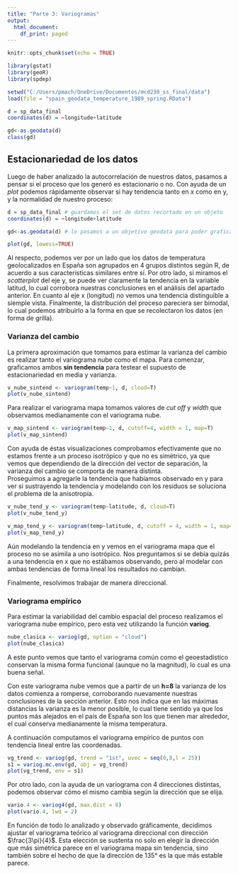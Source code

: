 ```yaml
---
title: "Parte 3: Variogramas"
output:
  html_document:
    df_print: paged
---
```


```r
knitr::opts_chunk$set(echo = TRUE)

library(gstat)
library(geoR)
library(spdep)

setwd("C:/Users/pmach/OneDrive/Documentos/mcd230_ss_final/data")
load(file = "spain_geodata_temperature_1989_spring.RData")

d = sp_data_final
coordinates(d) = ~longitude+latitude

gd<-as.geodata(d)
class(gd)
```

## Estacionariedad de los datos

Luego de haber analizado la autocorrelación de nuestros datos, pasamos a pensar si el proceso que los generó es estacionario o no. Con ayuda de un *plot* podemos rápidamente observar si hay tendencia tanto en x como en y, y la normalidad de nuestro proceso:

```r
d = sp_data_final # guardamos el set de datos recortado en un objeto
coordinates(d) = ~longitude+latitude

gd<-as.geodata(d) # lo pasamos a un objetivo geodata para poder graficarlo

plot(gd, lowess=TRUE)

```

Al respecto, podemos ver por un lado que los datos de temperatura geolocalizados en España son agrupados en 4 grupos distintos según R, de acuerdo a sus caracteristicas similares entre sí. Por otro lado, si miramos el *scatterplot* del eje y, se puede ver claramente la tendencia en la variable latitud, lo cual corrobora nuestras conclusiones en el análisis del apartado anterior. En cuanto al eje x (longitud) no vemos una tendencia distinguible a siemple vista. Finalmente, la distribución del proceso pareciera ser bimodal, lo cual podemos atribuirlo a la forma en que se recolectaron los datos (en forma de grilla).  

### Varianza del cambio

La primera aproximación que tomamos para estimar la varianza del cambio es realizar tanto el variograma nube como el mapa. Para comenzar, graficamos ambos **sin tendencia** para testear el supuesto de estacionariedad en media y varianza.

```r
v_nube_sintend <- variogram(temp~1, d, cloud=T)
plot(v_nube_sintend) 

```

Para realizar el variograma mapa tomamos valores de *cut off* y *width* que observamos medianamente con el variograma nube.

```r
v_map_sintend <- variogram(temp~1, d, cutoff=4, width = 1, map=T)
plot(v_map_sintend)

```

Con ayuda de éstas visualizaciones comprobamos efectivamente que no estamos frente a un proceso isotrópico y que no es simétrico, ya que vemos que dependiendo de la dirección del vector de separación, la varianza del cambio se comporta de manera distinta.  
Proseguimos a agregarle la tendencia que habíamos observado en y para ver si sustrayendo la tendencia y modelando con los residuos se soluciona el problema de la anisotropía. 

```r
v_nube_tend_y <- variogram(temp~latitude, d, cloud=T)
plot(v_nube_tend_y)

```
```r
v_map_tend_y <- variogram(temp~latitude, d, cutoff = 4, width = 1, map=T)
plot(v_map_tend_y)

```

Aún modelando la tendencia en y vemos en el variograma mapa que el proceso no se asimila a uno isotrópico. Nos preguntamos si se debía quizás a una tendencia en x que no estábamos observando, pero al modelar con ambas tendencias de forma lineal los resultados no cambian.

Finalmente, resolvimos trabajar de manera direccional. 

### Variograma empírico

Para estimar la variabilidad del cambio espacial del proceso realizamos el variograma nube empírico, pero esta vez utilizando la función **variog**.

```r
nube_clasica <- variog(gd, option = "cloud")
plot(nube_clasica)

```

A este punto vemos que tanto el variograma común como el geoestadístico conservan la misma forma funcional (aunque no la magnitud), lo cual es una buena señal.

Con este variograma nube vemos que a partir de un **h=8** la varianza de los datos comienza a romperse, corroborando nuevamente nuestras conclusiones de la sección anterior. Esto nos indica que en las máximas distancias la varianza es la menor posible, lo cual tiene sentido ya que los puntos más alejados en el país de España son los que tienen mar alrededor, el cual conserva medianamente la misma temperatura. 

A continuación computamos el variograma empírico de puntos con tendencia lineal entre las coordenadas.

```r
vg_trend <- variog(gd, trend = "1st", uvec = seq(0,8,l = 25))
s1 = variog.mc.env(gd, obj = vg_trend)
plot(vg_trend, env = s1)

```

Por otro lado, con la ayuda de un variograma con 4 direcciones distintas, podemos observar cómo el mismo cambia según la dirección que se elija.

```r
vario.4 <- variog4(gd, max.dist = 8)
plot(vario.4, lwd = 2)

```

En función de todo lo analizado y observado gráficamente, decidimos ajustar el variograma teórico al variograma direccional  con dirección $\frac{3\pi}{4}$. Esta elección se sustenta no solo en elegir la dirección que más simétrica parece en el variograma mapa sin tendencia, sino también sobre el hecho de que la dirección de 135° es la que más estable parece.


